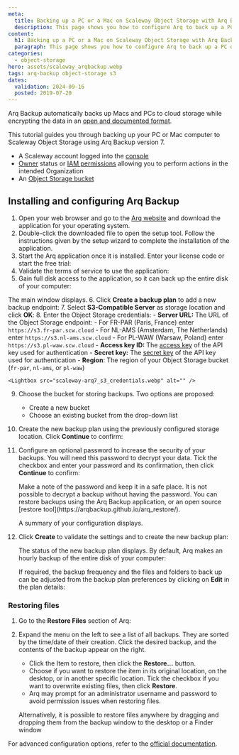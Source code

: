 ```yaml
---
meta:
  title: Backing up a PC or a Mac on Scaleway Object Storage with Arq Backup
  description: This page shows you how to configure Arq to back up a PC or Mac automatically on Scaleway Object Storage
content:
  h1: Backing up a PC or a Mac on Scaleway Object Storage with Arq Backup
  paragraph: This page shows you how to configure Arq to back up a PC or Mac automatically on Scaleway Object Storage
categories:
  - object-storage
hero: assets/scaleway_arqbackup.webp
tags: arq-backup object-storage s3
dates:
  validation: 2024-09-16
  posted: 2019-07-20
---
```


Arq Backup automatically backs up Macs and PCs to cloud storage while encrypting the data in an [open and documented format](https://www.arqbackup.com/arq_data_format.txt).

This tutorial guides you through backing up your PC or Mac computer to Scaleway Object Storage using Arq Backup version 7.

<Macro id="requirements" />

- A Scaleway account logged into the [console](https://console.scaleway.com)
- [Owner](/identity-and-access-management/iam/concepts/#owner) status or [IAM permissions](/identity-and-access-management/iam/concepts/#permission) allowing you to perform actions in the intended Organization
- An [Object Storage bucket](https://www.scaleway.com/en/object-storage/)

## Installing and configuring Arq Backup

1. Open your web browser and go to the [Arq website](https://www.arqbackup.com/index.html) and download the application for your operating system.
2. Double-click the downloaded file to open the setup tool. Follow the instructions given by the setup wizard to complete the installation of the application.
3. Start the Arq application once it is installed. Enter your license code or start the free trial:
    <Lightbox src="scaleway-arq7_splash.webp" alt="" />
4. Validate the terms of service to use the application:
    <Lightbox src="scaleway-arq7_license.webp" alt="" />
5. Gain full disk access to the application, so it can back up the entire disk of your computer:
    <Lightbox src="scaleway-arq7_disk_access.webp" alt="" />

  The main window displays.
6. Click **Create a backup plan** to add a new backup endpoint:
    <Lightbox src="scaleway-arq7_create_backup.webp" alt="" />
7. Select **S3-Compatible Server** as storage location and click **OK**:
    <Lightbox src="scaleway-arq7_s3.webp" alt="" />
8. Enter the Object Storage credentials:
    - **Server URL:** The URL of the Object Storage endpoint:
      - For FR-PAR (Paris, France) enter `https://s3.fr-par.scw.cloud`
      - For NL-AMS (Amsterdam, The Netherlands) enter `https://s3.nl-ams.scw.cloud`
      - For PL-WAW (Warsaw, Poland) enter `https://s3.pl-waw.scw.cloud`
    - **Access key ID:** The [access key](/identity-and-access-management/iam/how-to/create-api-keys/) of the API key used for authentication
    - **Secret key:** The [secret key](/identity-and-access-management/iam/how-to/create-api-keys/) of the API key used for authentication
    - **Region**: The region of your Object Storage bucket (`fr-par`, `nl-ams`, or `pl-waw`)

    <Lightbox src="scaleway-arq7_s3_credentials.webp" alt="" />
9. Choose the bucket for storing backups. Two options are proposed:
    - Create a new bucket
    - Choose an existing bucket from the drop-down list
10. Create the new backup plan using the previously configured storage location. Click **Continue** to confirm:
    <Lightbox src="scaleway-arq7_choose_storage.webp" alt="" />
11. Configure an optional password to increase the security of your backups. You will need this password to decrypt your data. Tick the checkbox and enter your password and its confirmation, then click **Continue** to confirm:
    <Lightbox src="scaleway-arq7_password.webp" alt="" />

    <Message type="important">
      Make a note of the password and keep it in a safe place. It is not possible to decrypt a backup without having the password. You can restore backups using the Arq Backup application, or an open source [restore tool](https://arqbackup.github.io/arq_restore/).
    </Message>

    A summary of your configuration displays.
12. Click **Create** to validate the settings and to create the new backup plan:
    <Lightbox src="scaleway-arq7_summary.webp" alt="" />

    The status of the new backup plan displays. By default, Arq makes an hourly backup of the entire disk of your computer: 
    <Lightbox src="scaleway-arq7_status.webp" alt="" />

    If required, the backup frequency and the files and folders to back up can be adjusted from the backup plan preferences by clicking on **Edit** in the plan details:
    <Lightbox src="scaleway-arq7_edit_plan.webp" alt="" />

### Restoring files

1. Go to the **Restore Files** section of Arq:
    <Lightbox src="scaleway-arq7_restore.webp" alt="" />
2.  Expand the menu on the left to see a list of all backups. They are sorted by the time/date of their creation. Click the desired backup, and the contents of the backup appear on the right.
    - Click the Item to restore, then click the **Restore...** button.
    - Choose if you want to restore the item in its original location, on the desktop, or in another specific location. Tick the checkbox if you want to overwrite existing files, then click **Restore**.
    - Arq may prompt for an administrator username and password to avoid permission issues when restoring files.

    <Lightbox src="scaleway-arq7_restore_settings.webp" alt="" />

    Alternatively, it is possible to restore files anywhere by dragging and dropping them from the backup window to the desktop or a Finder window

For advanced configuration options, refer to the [official documentation](https://www.arqbackup.com/docs/).